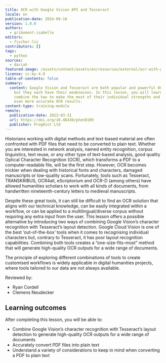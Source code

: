 ```yaml
---
title: OCR with Google Vision API and Tesseract
locale: en
publication-date: 2024-09-18
version: 1.0.0
authors:
  - gribomont-isabelle
editors:
  - fischer-liz
contributors: []
tags:
  - python
sources:
  - dariah
featured-image: /assets/content/assets/en/resources/external/ocr-with-google-vision-api-and-tesseract/featured-image.png
license: cc-by-4.0
table-of-contents: false
summary:
  content: Google Vision and Tesseract are both popular and powerful OCR tools,
    but they each have their weaknesses. In this lesson, you will learn how to
    combine the two to make the most of their individual strengths and achieve
    even more accurate OCR results.
content-type: training-module
remote:
  publication-date: 2023-03-31
  url: https://doi.org/10.46430/phen0109
  publisher: ProgHist Ltd
---
```

Historians working with digital methods and text-based material are often confronted with PDF files that need to be converted to plain text. Whether you are interested in network analysis, named entity recognition, corpus linguistics, text reuse, or any other type of text-based analysis, good quality Optical Character Recognition (OCR), which transforms a PDF to a computer-readable file, will be the first step. However, OCR becomes trickier when dealing with historical fonts and characters, damaged manuscripts or low-quality scans. Fortunately, tools such as Tesseract, TRANSKRIBUS, OCR4all, eScriptorium and OCR-D (among others) have allowed humanities scholars to work with all kinds of documents, from handwritten nineteenth-century letters to medieval manuscripts.

Despite these great tools, it can still be difficult to find an OCR solution that aligns with our technical knowledge, can be easily integrated within a workflow, or can be applied to a multilingual/diverse corpus without requiring any extra input from the user. This lesson offers a possible alternative by introducing two ways of combining Google Vision’s character recognition with Tesseract’s layout detection. Google Cloud Vision is one of the best ‘out-of-the-box’ tools when it comes to recognising individual characters but, contrary to Tesseract, it has poor layout recognition capabilities. Combining both tools creates a “one-size-fits-most” method that will generate high-quality OCR outputs for a wide range of documents.

The principle of exploring different combinations of tools to create customised workflows is widely applicable in digital humanities projects, where tools tailored to our data are not always available.

Reviewed by:

* Ryan Cordell
* Clemens Neudecker

## Learning outcomes

After completing this lesson, you will be able to:

* Combine Google Vision’s character recognition with Tesseract’s layout detection to generate high-quality OCR outputs for a wide range of documents
* Accurately convert PDF files into plain text
* Understand a variety of considerations to keep in mind when converting a PDF to plain text

<ExternalResource title="Interested in learning more?" subtitle="Check out this lesson on Programming Historian's website" url="https://doi.org/10.46430/phen0109" />
